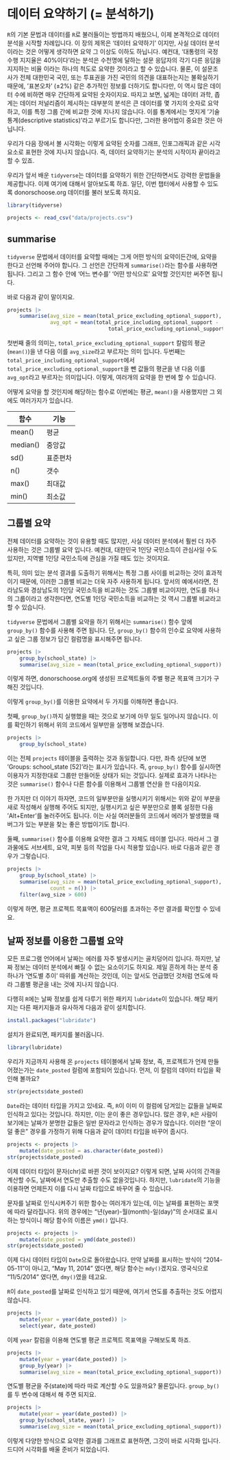 # 데이터 요약하기 (= 분석하기)

`R`의 기본 문법과 데이터를 `R`로 불러들이는 방법까지 배웠으니, 이제 본격적으로 데이터 분석을 시작할 차례입니다. 이 장의 제목은 '데이터 요약하기' 이지만, 사실 데이터 분석이라는 것은 어떻게 생각하면 요약 그 이상도 이하도 하닙니다. 예컨대, '대통령의 국정 수행 지지율은 40%이다'라는 분석은 수천명에 달하는 설문 응답자의 각기 다른 응답을 지지하는 비율 이라는 하나의 척도로 요약한 것이라고 할 수 있습니다. 물론, 이 설문조사가 전체 대한민국 국민, 또는 투표권을 가진 국민의 의견을 대표하는지는 불확실하기 때문에, '표본오차' (±2%) 같은 추가적인 정보를 더하기도 합니다만, 이 역시 많은 데이터 수에 비하면 매우 간단하게 요약된 숫자이지요. 따지고 보면, 넓게는 데이터 과학, 좁게는 데이터 저널리즘이 제시하는 대부분의 분석은 큰 데이터를 몇 가지의 숫자로 요약하고, 이를 특정 그룹 간에 비교한 것에 지나지 않습니다. 이를 통계에서는 멋지게 '기술통계(descriptive statistics)'라고 부르기도 합니다만, 그러한 용어법이 중요한 것은 아닙니다.

우리가 다음 장에서 볼 시각화는 이렇게 요약된 숫자를 그래프, 인포그래픽과 같은 시각 요소로 표현한 것에 지나지 않습니다. 즉, 데이터 요약하기는 분석의 시작이자 끝이라고 할 수 있죠.

우리가 앞서 배운 `tidyverse`는 데이터를 요약하기 위한 간단하면서도 강력한 문법들을 제공합니다. 이제 여기에 대해서 알아보도록 하죠. 일단, 이번 챕터에서 사용할 수 있도록 donorschoose.org 데이터를 불러 보도록 하지요.

```{r, message=FALSE, warning=FALSE}
library(tidyverse)
```

```{r, message=FALSE, warning=FALSE}
projects <- read_csv("data/projects.csv")
```

## summarise

`tidyverse` 문법에서 데이터를 요약할 때에는 그게 어떤 방식의 요약이든간에, 요약을 한다고 선언해 주어야 합니다. 그 선언은 간단하게 `summarise()`라는 함수를 사용하면 됩니다. 그리고 그 함수 안에 '어느 변수를' '어떤 방식으로' 요약할 것인지만 써주면 됩니다.

바로 다음과 같이 말이지요.

```{r}
projects |>
    summarise(avg_size = mean(total_price_excluding_optional_support),
              avg_opt = mean(total_price_including_optional_support - 
                                 total_price_excluding_optional_support))
```

첫번째 줄의 의미는, `total_price_excluding_optional_support` 칼럼의 평균(`mean()`)을 낸 다음 이를 `avg_size`라고 부르자는 의미 입니다. 두번째는 `total_price_including_optional_support`에서 `total_price_excluding_optional_support`을 뺀 값들의 평균을 낸 다음 이를 `avg_opt`라고 부르자는 의미입니다. 이렇게, 여러개의 요약을 한 번에 할 수 있습니다.

어떻게 요약을 할 것인지에 해당하는 함수로 이번에는 평균, `mean()`을 사용했지만 그 외에도 여러가지가 있습니다.

| 함수     | 기능     |
|----------|----------|
| mean()   | 평균     |
| median() | 중앙값   |
| sd()     | 표준편차 |
| n()      | 갯수     |
| max()    | 최대값   |
| min()    | 최소값   |

## 그룹별 요약

전체 데이터를 요약하는 것이 유용할 때도 많지만, 사실 데이터 분석에서 훨씬 더 자주 사용하는 것은 그룹별 요약 입니다. 예컨대, 대한민국 1인당 국민소득이 관심사일 수도 있지만, 지역별 1인당 국민소득에 관심을 가질 때도 있는 것이지요.

특히, 의미 있는 분석 결과를 도출하기 위해서는 특정 그룹 사이를 비교하는 것이 효과적이기 때문에, 이러한 그룹별 비교는 더욱 자주 사용하게 됩니다. 앞서의 예에서라면, 전라남도와 경상남도의 1인당 국민소득을 비교하는 것도 그룹별 비교이지만, 연도를 하나의 그룹이라고 생각한다면, 연도별 1인당 국민소득을 비교하는 것 역시 그룹별 비교라고 할 수 있습니다.

`tidyverse` 문법에서 그룹별 요약을 하기 위해서는 `summarise()` 함수 앞에 `group_by()` 함수를 사용해 주면 됩니다. 단, `group_by()` 함수의 인수로 요약에 사용하고 싶은 그룹 정보가 담긴 컬럼명을 표시해주면 됩니다.

```{r}
projects |>
    group_by(school_state) |>
    summarise(avg_size = mean(total_price_excluding_optional_support))
```

이렇게 하면, donorschoose.org에 생성된 프로젝트들의 주별 평균 목표액 크기가 구해진 것입니다.

이렇게 `group_by()`를 이용한 요약에서 두 가지를 이해하면 좋습니다.

첫째, `group_by()`까지 실행했을 때는 것으로 보기에 아무 일도 일어나지 않습니다. 이를 확인하기 위해서 위의 코드에서 일부만을 실행해 보겠습니다.

```{r}
projects |>
    group_by(school_state)
```

이는 전체 `projects` 테이블을 출력하는 것과 동일합니다. 다만, 좌측 상단에 보면 'Groups: school_state \[52\]'라는 표시가 있습니다. 즉, `group_by()` 함수를 실시하면 이용자가 지정한대로 그룹만 만들어둔 상태가 되는 것입니다. 실제로 효과가 나타나는 것은 `summarise()` 함수나 다른 함수를 이용해서 그룹별 연산을 한 다음이지요.

한 가지만 더 이야기 하자면, 코드의 일부분만을 실행시키기 위해서는 위와 같이 부분을 새로 작성해서 실행해 주어도 되지만, 실행시키고 싶은 부분만으로 블록 설정한 다음 'Alt+Enter'를 눌러주어도 됩니다. 이는 사실 여러분들의 코드에서 에러가 발생했을 때 버그가 있는 부분을 찾는 좋은 방법이기도 합니다.

둘째, `summarise()` 함수를 이용해 요약한 결과 그 자체도 테이블 입니다. 따라서 그 결과물에도 서브세트, 요약, 피봇 등의 작업을 다시 적용할 있습니다. 바로 다음과 같은 경우가 그렇습니다.

```{r}
projects |>
    group_by(school_state) |>
    summarise(avg_size = mean(total_price_excluding_optional_support),
              count = n()) |>
    filter(avg_size > 600)
```

이렇게 하면, 평균 프로젝트 목표액이 600달러를 초과하는 주만 결과를 확인할 수 있네요.

## 날짜 정보를 이용한 그룹별 요약

모든 프로그램 언어에서 날짜는 에러를 자주 발생시키는 골치덩어리 입니다. 하지만, 날짜 정보는 데이터 분석에서 빠질 수 없는 요소이기도 하지요. 제일 흔하게 하는 분석 중 하나가 '연도별 추이' 따위를 계산하는 것인데, 이는 앞서도 언급했던 것처럼 연도에 따라 그룹별 평균을 내는 것에 지나지 않습니다.

다행히 `R`에는 날짜 정보를 쉽게 다루기 위한 패키지 `lubridate`이 있습니다. 해당 패키지는 다른 패키지들과 유사하게 다음과 같이 설치합니다.

```{r eval=FALSE}
install.packages("lubridate")
```

설치가 완료되면, 패키지를 불러옵니다.

```{r, message=FALSE, warning=FALSE}
library(lubridate)
```

우리가 지금까지 사용해 온 `projects` 테이블에서 날짜 정보, 즉, 프로젝트가 언제 만들어졌는가는 `date_posted` 컬럼에 포함되어 있습니다. 먼저, 이 칼럼의 데이터 타입을 확인해 볼까요?

```{r}
str(projects$date_posted)
```

`Date`라는 데이터 타입을 가지고 있네요. 즉, `R`이 이미 이 컬럼에 담겨있는 값들을 날짜로 인식하고 있다는 것입니다. 하지만, 이는 운이 좋은 경우입니다. 많은 경우, `R`은 사람이 보기에는 날짜가 분명한 값들은 일반 문자라고 인식하는 경우가 많습니다. 이러한 "운이 덜 좋은" 경우를 가정하기 위해 다음과 같이 데이터 타입을 바꾸어 줍시다.

```{r}
projects <- projects |>
    mutate(date_posted = as.character(date_posted))
str(projects$date_posted)
```

이제 데이터 타입이 문자(chr)로 바뀐 것이 보이지요? 이렇게 되면, 날짜 사이의 간격을 계산할 수도, 날짜에서 연도만 추출할 수도 없을것입니다. 하지만, `lubridate`의 기능을 이용하면 언제든지 이를 다시 날짜 타입으로 바꾸어 줄 수 있습니다.

문자를 날짜로 인식시켜주기 위한 함수는 여러개가 있는데, 이는 날짜를 표현하는 포맷에 따라 달라집니다. 위의 경우에는 "년(year)-월(month)-일(day)"의 순서대로 표시하는 방식이니 해당 함수의 이름은 `ymd()` 입니다.

```{r}
projects <- projects |>
    mutate(date_posted = ymd(date_posted))
str(projects$date_posted)
```

이제 다시 데이터 타입이 `Date`으로 돌아왔습니다. 만약 날짜를 표시하는 방식이 "2014-05-11"이 아니고, "May 11, 2014" 였다면, 해당 함수는 `mdy()`겠지요. 영국식으로 "11/5/2014" 였다면, `dmy()`였을 테고요.

`R`이 `date_posted`를 날짜로 인식하고 있기 때문에, 여기서 연도를 추출하는 것도 어렵지 않습니다.

```{r}
projects |> 
    mutate(year = year(date_posted)) |>
    select(year, date_posted)
```

이제 `year` 칼럼을 이용해 연도별 평균 프로젝트 목표액을 구해보도록 하죠.

```{r}
projects |> 
    mutate(year = year(date_posted)) |>
    group_by(year) |>
    summarise(avg_size = mean(total_price_excluding_optional_support))
```

연도별 평균을 주(state)에 따라 따로 계산할 수도 있을까요? 물론입니다. `group_by()`를 두 변수에 대해서 해 주면 되지요.

```{r}
projects |> 
    mutate(year = year(date_posted)) |>
    group_by(school_state, year) |>
    summarise(avg_size = mean(total_price_excluding_optional_support))
```

이렇게 다양한 방식으로 요약한 결과를 그래프로 표현하면, 그것이 바로 시각화 입니다. 드디어 시각화를 배울 준비가 되었습니다.
